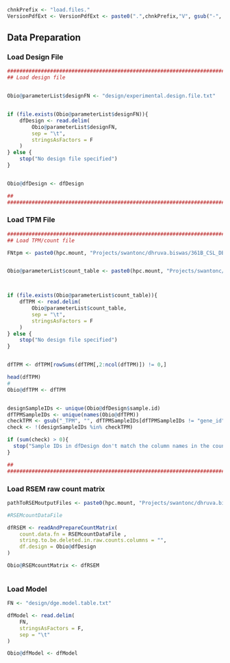 <!-- Set PArameters Module -->
<!-- Set the chnkPrefix to make all chunks unique in the overall folder -->
```r
chnkPrefix <- "load.files."
VersionPdfExt <- VersionPdfExt <- paste0(".",chnkPrefix,"V", gsub("-", "", Sys.Date()), ".pdf")

```

## Data Preparation
### Load Design File
```r
###############################################################################
## Load design file                                                          ##


Obio@parameterList$designFN <- "design/experimental.design.file.txt"


if (file.exists(Obio@parameterList$designFN)){
    dfDesign <- read.delim(
        Obio@parameterList$designFN, 
        sep = "\t",
        stringsAsFactors = F
    )    
} else {
    stop("No design file specified")
}


Obio@dfDesign <- dfDesign

##                                                                           ##
###############################################################################
```


### Load TPM File
```r

###############################################################################
## Load TPM/count file                                                       ##

FNtpm <- paste0(hpc.mount, "Projects/swantonc/dhruva.biswas/361B_CSL_DB_bulkRNA_seq_traxerX_oxford_part2_9_lanes_subsampling/basedata/dfTPM.txt")


Obio@parameterList$count_table <- paste0(hpc.mount, "Projects/swantonc/dhruva.biswas/361B_CSL_DB_bulkRNA_seq_traxerX_oxford_part2_9_lanes_subsampling/basedata/dfTPM.txt")



if (file.exists(Obio@parameterList$count_table)){
    dfTPM <- read.delim(
        Obio@parameterList$count_table, 
        sep = "\t",
        stringsAsFactors = F
    )    
} else {
    stop("No design file specified")
}


dfTPM <- dfTPM[rowSums(dfTPM[,2:ncol(dfTPM)]) != 0,]

head(dfTPM)
# 
Obio@dfTPM <- dfTPM


designSampleIDs <- unique(Obio@dfDesign$sample.id)
dfTPMSampleIDs <- unique(names(Obio@dfTPM))
checkTPM <- gsub("_TPM", "", dfTPMSampleIDs[dfTPMSampleIDs != "gene_id"])
check <- !(designSampleIDs %in% checkTPM)

if (sum(check) > 0){
  stop("Sample IDs in dfDesign don't match the column names in the count file")
}

##                                                                           ##
###############################################################################

```


### Load RSEM raw count matrix
```r

pathToRSEMoutputFiles <- paste0(hpc.mount, "Projects/swantonc/dhruva.biswas/361_CSL_DB_bulkRNA_seq_traxerX_oxford_part2_9_lanes/workdir/RSEM/Ensembl")

#RSEMcountDataFile 

dfRSEM <- readAndPrepareCountMatrix(
    count.data.fn = RSEMcountDataFile ,
    string.to.be.deleted.in.raw.counts.columns = "",
    df.design = Obio@dfDesign
)

Obio@RSEMcountMatrix <- dfRSEM



```


### Load Model 
```r

FN <- "design/dge.model.table.txt"

dfModel <- read.delim(
    FN, 
    stringsAsFactors = F, 
    sep = "\t"
)

Obio@dfModel <- dfModel



```
